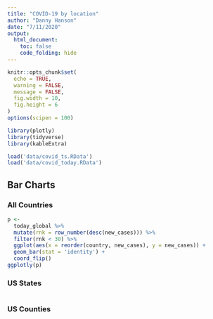 ```yaml
---
title: "COVID-19 by location"
author: "Danny Hanson"
date: "7/11/2020"
output:
  html_document:
    toc: false
    code_folding: hide
---
```


```r
knitr::opts_chunk$set(
  echo = TRUE,
  warning = FALSE,
  message = FALSE,
  fig.width = 10,
  fig.height = 6
)
options(scipen = 100)
```

```r
library(plotly)
library(tidyverse)
library(kableExtra)

load('data/covid_ts.RData')
load('data/covid_today.RData')
```


## Bar Charts {.tabset .tabset-fade .tabset-pills}
### All Countries
```r
p <-
  today_global %>%
  mutate(rnk = row_number(desc(new_cases))) %>%
  filter(rnk < 30) %>%
  ggplot(aes(x = reorder(country, new_cases), y = new_cases)) +
  geom_bar(stat = 'identity') +
  coord_flip()
ggplotly(p)
```

### US States
```r

```

### US Counties
```r

```


